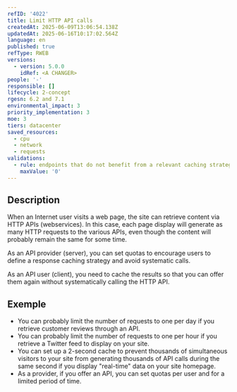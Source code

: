 ```yaml
---
refID: '4022'
title: Limit HTTP API calls
createdAt: 2025-06-09T13:06:54.138Z
updatedAt: 2025-06-16T10:17:02.564Z
language: en
published: true
refType: RWEB
versions:
  - version: 5.0.0
    idRef: <A CHANGER>
people: '-'
responsible: []
lifecycle: 2-concept
rgesn: 6.2 and 7.1
environmental_impact: 3
priority_implementation: 3
moe: 3
tiers: datacenter
saved_resources:
  - cpu
  - network
  - requests
validations:
  - rule: endpoints that do not benefit from a relevant caching strategy
    maxValue: '0'
---
```


## Description

When an Internet user visits a web page, the site can retrieve content via HTTP APIs (webservices). In this case, each page display will generate as many HTTP requests to the various APIs, even though the content will probably remain the same for some time.

As an API provider (server), you can set quotas to encourage users to define a response caching strategy and avoid systematic calls.

As an API user (client), you need to cache the results so that you can offer them again without systematically calling the HTTP API.

## Exemple

* You can probably limit the number of requests to one per day if you retrieve customer reviews through an API.
* You can probably limit the number of requests to one per hour if you retrieve a Twitter feed to display on your site.
* You can set up a 2-second cache to prevent thousands of simultaneous visitors to your site from generating thousands of API calls during the same second if you display "real-time" data on your site homepage.
* As a provider, if you offer an API, you can set quotas per user and for a limited period of time.
